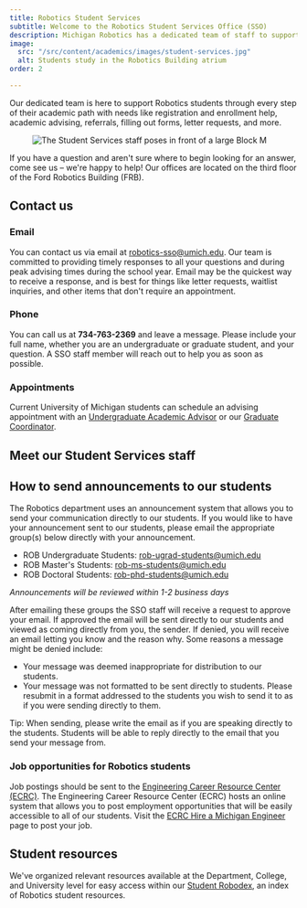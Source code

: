 ```yaml
---
title: Robotics Student Services
subtitle: Welcome to the Robotics Student Services Office (SSO)
description: Michigan Robotics has a dedicated team of staff to support students in their academic and professional development, including academic advising, career services, events, and more.
image:
  src: "/src/content/academics/images/student-services.jpg"
  alt: Students study in the Robotics Building atrium
order: 2

---
```




Our dedicated team is here to support Robotics students through every step of their academic path with needs like registration and enrollment help, academic advising, referrals, filling out forms, letter requests, and more. 

<figure>
<Image 
    src={studentServices} 
    alt="The Student Services staff poses in front of a large Block M" 
    class="float-right md:m-4 w-full md:w-1/2 h-auto dark:brightness-90"
/>
</figure>

If you have a question and aren't sure where to begin looking for an answer, come see us – we're happy to help! Our offices are located on the third floor of the Ford Robotics Building (FRB). 






## Contact us

### Email
You can contact us via email at robotics-sso@umich.edu. Our team is committed to providing timely responses to all your questions and during peak advising times during the school year. Email may be the quickest way to receive a response, and is best for things like letter requests, waitlist inquiries, and other items that don't require an appointment.

### Phone
You can call us at **734-763-2369** and leave a message. Please include your full name, whether you are an undergraduate or graduate student, and your question. A SSO staff member will reach out to help you as soon as possible. 

### Appointments

Current University of Michigan students can schedule an advising appointment with an [Undergraduate Academic Advisor](https://robotics.umich.edu/academics/undergraduate/advising/) or our [Graduate Coordinator](https://robotics.umich.edu/academics/graduate/graduate-advising#graduate-program-coordinator).

## Meet our Student Services staff

<StaffList />

## How to send announcements to our students

The Robotics department uses an announcement system that allows you to send your communication directly to our students.  If you would like to have your announcement sent to our students, please email the appropriate group(s) below directly with your announcement.

- ROB Undergraduate Students: rob-ugrad-students@umich.edu
- ROB Master's Students: rob-ms-students@umich.edu
- ROB Doctoral Students: rob-phd-students@umich.edu

*Announcements will be reviewed within 1-2 business days*

After emailing these groups the SSO staff will receive a request to approve your email.  If approved the email will be sent directly to our students and viewed as coming directly from you, the sender.  If denied, you will receive an email letting you know and the reason why.  Some reasons a message might be denied include:

<ul>
<li>Your message was deemed inappropriate for distribution to our students.</li>
<li>Your message was not formatted to be sent directly to students.  Please resubmit in a format addressed to the students you wish to send it to as if you were sending directly to them.</li>
</ul>

Tip: When sending, please write the email as if you are speaking directly to the students. Students will be able to reply directly to the email that you send your message from.

### Job opportunities for Robotics students
  Job postings should be sent to the <a href="https://career.engin.umich.edu/">Engineering Career Resource Center (ECRC)</a>. The Engineering Career Resource Center (ECRC) hosts an online system that allows you to post employment opportunities that will be easily accessible to all of our students. Visit the <a href="https://career.engin.umich.edu/employers/engagement/#jobs">ECRC Hire a Michigan Engineer</a> page to post your job.


## Student resources

We've organized relevant resources available at the Department, College, and University level for easy access within our [Student Robodex](/academics/student-services/robodex), an index of Robotics student resources.